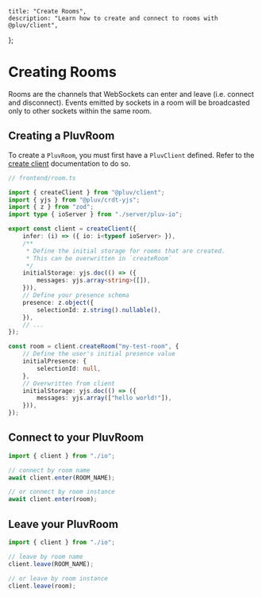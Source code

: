     title: "Create Rooms",
    description: "Learn how to create and connect to rooms with @pluv/client",
};

# Creating Rooms

Rooms are the channels that WebSockets can enter and leave (i.e. connect and disconnect). Events emitted by sockets in a room will be broadcasted only to other sockets within the same room.

## Creating a PluvRoom

To create a `PluvRoom`, you must first have a `PluvClient` defined. Refer to the [create client](/docs/client/create-client) documentation to do so.

```ts
// frontend/room.ts

import { createClient } from "@pluv/client";
import { yjs } from "@pluv/crdt-yjs";
import { z } from "zod";
import type { ioServer } from "./server/pluv-io";

export const client = createClient({
    infer: (i) => ({ io: i<typeof ioServer> }),
    /**
     * Define the initial storage for rooms that are created.
     * This can be overwritten in `createRoom`
     */
    initialStorage: yjs.doc(() => ({
        messages: yjs.array<string>([]),
    })),
    // Define your presence schema
    presence: z.object({
        selectionId: z.string().nullable(),
    }),
    // ...
});

const room = client.createRoom("my-test-room", {
    // Define the user's initial presence value
    initialPresence: {
        selectionId: null,
    },
    // Overwritten from client
    initialStorage: yjs.doc(() => ({
        messages: yjs.array(["hello world!"]),
    })),
});
```

## Connect to your PluvRoom

```ts
import { client } from "./io";

// connect by room name
await client.enter(ROOM_NAME);

// or connect by room instance
await client.enter(room);
```

## Leave your PluvRoom

```ts
import { client } from "./io";

// leave by room name
client.leave(ROOM_NAME);

// or leave by room instance
client.leave(room);
```
